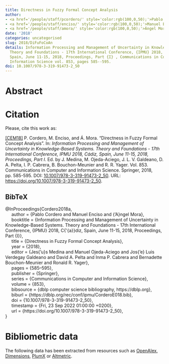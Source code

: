 ```yaml
---
title: Directness in Fuzzy Formal Concept Analysis
author:
- <a href='/people/staff/pcordero/' style='color:rgb(100,0,50);'>Pablo Cordero</a>
- <a href='/people/staff/enciso/' style='color:rgb(100,0,50);'>Manuel Enciso</a>
- <a href='/people/staff/amora/' style='color:rgb(100,0,50);'>Ángel Mora</a>
date: '2018'
categories: uncategorised
slug: 2018/DiFuFoCoAn
details: Information Processing and Management of Uncertainty in Knowledge-Based Systems.
  Theory and Foundations - 17th International Conference, {IPMU} 2018, C{\'{a}}diz,
  Spain, June 11-15, 2018, Proceedings, Part {I} , Communications in Computer and
  Information Science vol. 853, pages 585--595.
doi: 10.1007/978-3-319-91473-2_50
---
```




# Abstract










# Citation
Please, cite this work as:


<a name=bib-Cordero2018a></a>[[CEM18]](#cite-Cordero2018a) P. Cordero, M. Enciso, and Á. Mora. “Directness in Fuzzy Formal Concept Analysis”. In: _Information Processing and Management of Uncertainty in Knowledge-Based Systems. Theory and Foundations - 17th International Conference, IPMU 2018, Cádiz, Spain, June 11-15, 2018, Proceedings, Part I_. Ed. by J. Medina, M. Ojeda-Aciego, J. L. V. Galdeano, D. A. Pelta, I. P. Cabrera, B. Bouchon-Meunier and R. R. Yager. Vol. 853. Communications in Computer and Information Science. Springer, 2018, pp. 585-595. DOI: [10.1007/978-3-319-91473-2\_50](https://doi.org/10.1007%2F978-3-319-91473-2%5C_50). URL: [https://doi.org/10.1007/978-3-319-91473-2\_50](https://doi.org/10.1007/978-3-319-91473-2\_50).

::: {.callout-note appearance="minimal" collapse=true}

## BibTeX

@InProceedings{Cordero2018a,<br>&nbsp;&nbsp;&nbsp;&nbsp;  author = {Pablo Cordero and Manuel Enciso and {\a'A}ngel Mora},<br>&nbsp;&nbsp;&nbsp;&nbsp;  booktitle = {Information Processing and Management of Uncertainty in Knowledge-Based Systems. Theory and Foundations - 17th International Conference, {IPMU} 2018, C{\'{a}}diz, Spain, June 11-15, 2018, Proceedings, Part {I}},<br>&nbsp;&nbsp;&nbsp;&nbsp;  title = {Directness in Fuzzy Formal Concept Analysis},<br>&nbsp;&nbsp;&nbsp;&nbsp;  year = {2018},<br>&nbsp;&nbsp;&nbsp;&nbsp;  editor = {Jes{\a'u}s Medina and Manuel Ojeda-Aciego and Jos{\a'e} Luis Verdegay Galdeano and David A. Pelta and Inma P. Cabrera and Bernadette Bouchon-Meunier and Ronald R. Yager},<br>&nbsp;&nbsp;&nbsp;&nbsp;  pages = {585--595},<br>&nbsp;&nbsp;&nbsp;&nbsp;  publisher = {Springer},<br>&nbsp;&nbsp;&nbsp;&nbsp;  series = {Communications in Computer and Information Science},<br>&nbsp;&nbsp;&nbsp;&nbsp;  volume = {853},<br>&nbsp;&nbsp;&nbsp;&nbsp;  bibsource = {dblp computer science bibliography, https://dblp.org},<br>&nbsp;&nbsp;&nbsp;&nbsp;  biburl = {https://dblp.org/rec/conf/ipmu/CorderoE018.bib},<br>&nbsp;&nbsp;&nbsp;&nbsp;  doi = {10.1007/978-3-319-91473-2\_50},<br>&nbsp;&nbsp;&nbsp;&nbsp;  timestamp = {Fri, 23 Sep 2022 01:00:00 +0200},<br>&nbsp;&nbsp;&nbsp;&nbsp;  url = {https://doi.org/10.1007/978-3-319-91473-2\_50},<br>}

:::



# Bibliometric data


The following data has been extracted from resources such as [OpenAlex](https://openalex.org/), [Dimensions](https://app.dimensions.ai/), [PlumX](https://www.elsevier.com/insights/metrics/plumx) or [Altmetric](https://www.altmetric.com/).

<div style="display: flex; justify-content: center; align-items: center; height: 100%;">
<span class="__dimensions_badge_embed__" data-doi="10.1007/978-3-319-91473-2_50" data-legend="always"></span></div><script async src="https://badge.dimensions.ai/badge.js" charset="utf-8"></script>

<div style="display: flex; justify-content: center; align-items: center; height: 100%;">
<a href="https://plu.mx/plum/a/?doi=10.1007/978-3-319-91473-2_50" class="plumx-details" data-site="plum" data-hide-when-empty="true">Directness in Fuzzy Formal Concept Analysis</a></div>

<div style="display: flex; justify-content: center; align-items: center; height: 100%;">
<script type="text/javascript" src="https://d1bxh8uas1mnw7.cloudfront.net/assets/embed.js"></script><div data-badge-type="medium-donut" class="altmetric-embed" data-badge-details="right" data-doi="10.1007/978-3-319-91473-2_50"></div></div>


## Cites

The following graph plots the number of cites received by this work from its publication, on a yearly basis.

```r
#| echo: false
#| results: asis
#| warning: false
#| message: false
source(here::here('scripts', 'manage_publications.R'))
df <- readRDS('citation_history.rds')
plot_citation_history(df)
```



## Papers citing this work

The following is a non-exhaustive list of papers that cite this work:


<a name=bib-L_pez_Rodr_guez_2021></a>[[1]](#cite-L_pez_Rodr_guez_2021) D. López-Rodríguez, E. Muñoz-Velasco, and M. Ojeda-Aciego. “Formal Methods in FCA and Big Data”. In: _Complex Data Analytics with Formal Concept Analysis_. Springer International Publishing, Dec. 2021, p. 201–224. ISBN: 9783030932787. DOI: [10.1007/978-3-030-93278-7_9](https://doi.org/10.1007%2F978-3-030-93278-7_9). URL: [http://dx.doi.org/10.1007/978-3-030-93278-7_9](http://dx.doi.org/10.1007/978-3-030-93278-7_9).

